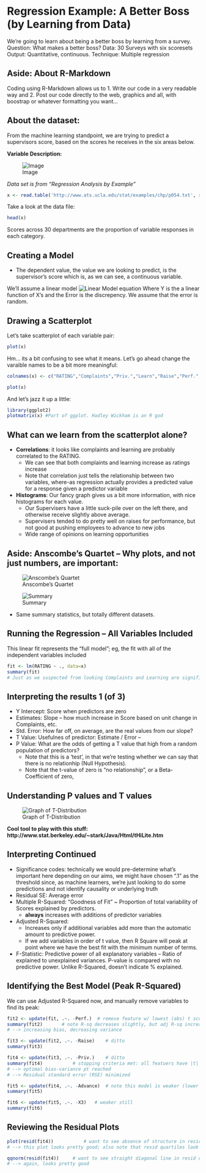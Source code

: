Regression Example: A Better Boss (by Learning from Data)
===============================================================
We're going to learn about being a better boss by learning from a survey.
Question: What makes a better boss? 
Data: 30 Surveys with six scoresets
Output: Quantitative, continuous.
Technique: Multiple regression

## Aside: About R-Markdown
Coding using R-Markdown allows us to 
1. Write our code in a very readable way and
2. Post our code directly to the web, graphics and all, with boostrap or whatever formatting you want...

## About the dataset:
From the machine learning standpoint, we are trying to predict a supervisors score, based on the scores he receives in the six areas below.


__Variable Description:__


![Image](http://note.io/1kiaQNw)

_Data set is from "Regression Analysis by Example"_

```r
x <- read.table('http://www.ats.ucla.edu/stat/examples/chp/p054.txt', sep='\t', h=T)
```

Take a look at the data file: 
```r
head(x)
```

Scores across 30 departments are the proportion of variable responses in each category.


## Creating a Model
* The dependent value, the value we are looking to predict, is the supervisor's score which is, as we can see, a continuous variable.


We'll assume a linear model
![Linear Model equation](http://note.io/NfcoKF)
Where Y is the a linear function of X's and the Error is the discrepency.  We assume that the error is random.


## Drawing a Scatterplot
Let's take scatterplot of each variable pair:

```r
plot(x)
```

Hm... its a bit confusing to see what it means. Let's go ahead change the varaible names to be a bit more meaningful:
```r
colnames(x) <- c("RATING","Complaints","Priv.","Learn","Raise","Perf.","Advance")

plot(x)
```
And let's jazz it up a little:

```r
library(ggplot2)
plotmatrix(x) #Part of ggplot. Hadley Wickham is an R god

```


<!--
As an aside, ggpairs is very slow, but we can see an output here:
![ggpair example](http://note.io/1bCIWqr)
-->

## What can we learn from the scatterplot alone?  
* __Correlations__: it looks like complaints and learning are probably correlated to the RATING.
   * We can see that both complaints and learning increase as ratings increase
   * Note that correlation just tells the relationship between two variables, where-as regression actually provides a predicted value for a response given a predictor variable
* __Histograms__: Our fancy graph gives us a bit more information, with nice histograms for each value.  
   * Our Supervisers have a little suck-pile over on the left there, and otherwise receive slightly above average.
   * Supervisers tended to do pretty well on raises for performance, but not good at pushing employees to advance to new jobs
   * Wide range of opinions on learning opportunities

## Aside: Anscombe's Quartet -- Why plots, and not just numbers, are important:
![Anscombe's Quartet](http://upload.wikimedia.org/wikipedia/commons/thumb/e/ec/Anscombe%27s_quartet_3.svg/800px-Anscombe%27s_quartet_3.svg.png)

![Summary](http://note.io/Nfganl)

* Same summary statistics, but totally different datasets.


## Running the Regression -- All Variables Included

This linear fit represents the "full model"; eg, the fit with all of the independent variables included
```r
fit <- lm(RATING ~ ., data=x)
summary(fit)
# Just as we suspected from looking Complaints and Learning are significantly correlated.
```

## Interpreting the results 1 (of 3)
* Y Intercept: Score when predictors are zero
* Estimates: Slope -- how much increase in Score based on unit change in Complaints, etc.
* Std. Error: How far off, on average, are the real values from our slope?
* T Value: Usefulnes of predictor: Estimate / Error -- 
* P Value: What are the odds of getting a T value that high from a random population of predictors?  
   * Note that this is a 'test', in that we're testing whether we can say that there is no relationhip (Null Hypothesis).
   * Note that the t-value of zero is "no relationship", or a Beta-Coefficient of zero,
   
   
## Understanding P values and T values   
![Graph of T-Distribution](http://note.io/1eyFf7T)

__Cool tool to play with this stuff: http://www.stat.berkeley.edu/~stark/Java/Html/tHiLite.htm__

## Interpreting Continued
* Significance codes: technically we would pre-determine what's important here depending on our aims, we might have chosen ".1" as the threshold since, as machine learners, we're just looking to do some predictions and not identify causality or underlying truth
* Residual SE: Average error
* Multiple R-Squared: "Goodness of Fit" ~ Proportion of total variability of Scores explained by predictors.
  * __always__ increases with additions of predictor variables
* Adjusted R-Squared:
  * Increases only if additional variables add more than the automatic amount to predictive power.
  * If we add variables in order of t value, then R Square will peak at point where we have the best fit with the minimum number of terms.  
* F-Statistic: Predictive power of all explanatory variables -- Ratio of explained to unexplained variances.    P-value is compared with no predictive power.  Unlike R-Squared, doesn't indicate % explained.

## Identifying the Best Model (Peak R-Squared)

We can use Adjusted R-Squared now, and manually remove variables to find its peak:

```r
fit2 <- update(fit, .~. -Perf.)  # remove feature w/ lowest (abs) t score
summary(fit2)  		# note R-sq decreases slightly, but adj R-sq increases slightly
# --> increasing bias, decreasing variance

fit3 <- update(fit2, .~. -Raise)	# ditto
summary(fit3)

fit4 <- update(fit3, .~. -Priv.)	# ditto
summary(fit4)			# stopping criteria met: all featuers have |t| > 1a
# --> optimal bias-variance pt reached
# --> Residual standard error (RSE) minimized

fit5 <- update(fit4, .~. -Advance)	# note this model is weaker (lower R-sq, higher RSE)
summary(fit5)

fit6 <- update(fit5, .~. -X3)	# weaker still
summary(fit6)
```

## Reviewing the Residual Plots
```r
plot(resid(fit4))			# want to see absence of structure in resid scatterplot ("gaussian white noise")
# --> this plot looks pretty good; also note that resid quartiles look good

qqnorm(resid(fit4))		# want to see straight diagonal line in resid qqplot
# --> again, looks pretty good
```



